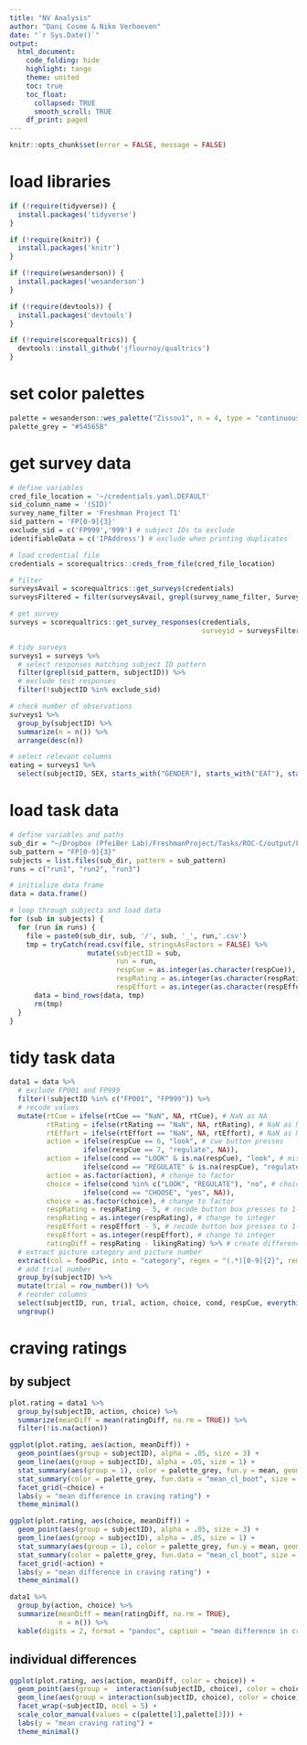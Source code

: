 ```yaml
---
title: "NV Analysis"
author: "Dani Cosme & Niko Verhoeven"
date: "`r Sys.Date()`"
output:
  html_document:
    code_folding: hide
    highlight: tango
    theme: united
    toc: true
    toc_float: 
      collapsed: TRUE
      smooth_scroll: TRUE
    df_print: paged
---
```


```r
knitr::opts_chunk$set(error = FALSE, message = FALSE)
```

# load libraries
```r
if (!require(tidyverse)) {
  install.packages('tidyverse')
}

if (!require(knitr)) {
  install.packages('knitr')
}

if (!require(wesanderson)) {
  install.packages('wesanderson')
}

if (!require(devtools)) {
  install.packages('devtools')
}

if (!require(scorequaltrics)) {
  devtools::install_github('jflournoy/qualtrics')
}
```

# set color palettes
```r
palette = wesanderson::wes_palette("Zissou1", n = 4, type = "continuous")
palette_grey = "#54565B"
```


# get survey data
```r
# define variables
cred_file_location = '~/credentials.yaml.DEFAULT'
sid_column_name = '(SID)'
survey_name_filter = 'Freshman Project T1'
sid_pattern = 'FP[0-9]{3}'
exclude_sid = c('FP999','999') # subject IDs to exclude
identifiableData = c('IPAddress') # exclude when printing duplicates

# load credential file
credentials = scorequaltrics::creds_from_file(cred_file_location)

# filter
surveysAvail = scorequaltrics::get_surveys(credentials)
surveysFiltered = filter(surveysAvail, grepl(survey_name_filter, SurveyName))

# get survey
surveys = scorequaltrics::get_survey_responses(credentials, 
                                               surveyid = surveysFiltered$SurveyID[[1]])

# tidy surveys
surveys1 = surveys %>%
  # select responses matching subject ID pattern
  filter(grepl(sid_pattern, subjectID)) %>%
  # exclude test responses
  filter(!subjectID %in% exclude_sid)

# check number of observations
surveys1 %>%
  group_by(subjectID) %>%
  summarize(n = n()) %>%
  arrange(desc(n))

# select relevant columns
eating = surveys1 %>%
  select(subjectID, SEX, starts_with("GENDER"), starts_with("EAT"), starts_with("EDE"))
```

# load task data
```r
# define variables and paths
sub_dir = "~/Dropbox (PfeiBer Lab)/FreshmanProject/Tasks/ROC-C/output/FP/"
sub_pattern = "FP[0-9]{3}"
subjects = list.files(sub_dir, pattern = sub_pattern)
runs = c("run1", "run2", "run3")

# initialize data frame
data = data.frame()

# loop through subjects and load data
for (sub in subjects) {
  for (run in runs) {
    file = paste0(sub_dir, sub, '/', sub, '_', run,'.csv')
    tmp = tryCatch(read.csv(file, stringsAsFactors = FALSE) %>%
                   mutate(subjectID = sub,
                          run = run,
                          respCue = as.integer(as.character(respCue)),
                          respRating = as.integer(as.character(respRating)),
                          respEffort = as.integer(as.character(respEffort))), error = function(e) NULL)
      data = bind_rows(data, tmp)
      rm(tmp)
  }
}
```

# tidy task data
```r
data1 = data %>%
  # exclude FP001 and FP999
  filter(!subjectID %in% c("FP001", "FP999")) %>%
  # recode values
  mutate(rtCue = ifelse(rtCue == "NaN", NA, rtCue), # NaN as NA
         rtRating = ifelse(rtRating == "NaN", NA, rtRating), # NaN as NA
         rtEffort = ifelse(rtEffort == "NaN", NA, rtEffort), # NaN as NA
         action = ifelse(respCue == 6, "look", # cue button presses
                  ifelse(respCue == 7, "regulate", NA)),
         action = ifelse(cond == "LOOK" & is.na(respCue), "look", # missing cue button presses
                  ifelse(cond == "REGULATE" & is.na(respCue), "regulate", action)),
         action = as.factor(action), # change to factor
         choice = ifelse(cond %in% c("LOOK", "REGULATE"), "no", # choice values
                  ifelse(cond == "CHOOSE", "yes", NA)),
         choice = as.factor(choice), # change to factor
         respRating = respRating - 5, # recode button box presses to 1-4 scale
         respRating = as.integer(respRating), # change to integer
         respEffort = respEffort - 5, # recode button box presses to 1-4 scale
         respEffort = as.integer(respEffort), # change to integer
         ratingDiff = respRating - likingRating) %>% # create difference score
  # extract picture category and picture number
  extract(col = foodPic, into = "category", regex = "(.*)[0-9]{2}", remove = FALSE) %>%
  # add trial number
  group_by(subjectID) %>%
  mutate(trial = row_number()) %>%
  # reorder columns
  select(subjectID, run, trial, action, choice, cond, respCue, everything()) %>%
  ungroup()
```

# craving ratings
## by subject
```r
plot.rating = data1 %>%
  group_by(subjectID, action, choice) %>%
  summarize(meanDiff = mean(ratingDiff, na.rm = TRUE)) %>%
  filter(!is.na(action))

ggplot(plot.rating, aes(action, meanDiff)) +
  geom_point(aes(group = subjectID), alpha = .05, size = 3) + 
  geom_line(aes(group = subjectID), alpha = .05, size = 1) + 
  stat_summary(aes(group = 1), color = palette_grey, fun.y = mean, geom = "line") +
  stat_summary(color = palette_grey, fun.data = "mean_cl_boot", size = 1) +
  facet_grid(~choice) +
  labs(y = "mean difference in craving rating") + 
  theme_minimal()

ggplot(plot.rating, aes(choice, meanDiff)) +
  geom_point(aes(group = subjectID), alpha = .05, size = 3) + 
  geom_line(aes(group = subjectID), alpha = .05, size = 1) + 
  stat_summary(aes(group = 1), color = palette_grey, fun.y = mean, geom = "line") +
  stat_summary(color = palette_grey, fun.data = "mean_cl_boot", size = 1) +
  facet_grid(~action) +
  labs(y = "mean difference in craving rating") + 
  theme_minimal()

data1 %>%
  group_by(action, choice) %>%
  summarize(meanDiff = mean(ratingDiff, na.rm = TRUE),
            n = n()) %>%
  kable(digits = 2, format = "pandoc", caption = "mean difference in craving ratings")
```

## individual differences 
```r
ggplot(plot.rating, aes(action, meanDiff, color = choice)) +
  geom_point(aes(group =  interaction(subjectID, choice), color = choice)) +
  geom_line(aes(group = interaction(subjectID, choice), color = choice)) + 
  facet_wrap(~subjectID, ncol = 5) +
  scale_color_manual(values = c(palette[1],palette[3])) +
  labs(y = "mean craving rating") + 
  theme_minimal()
```
